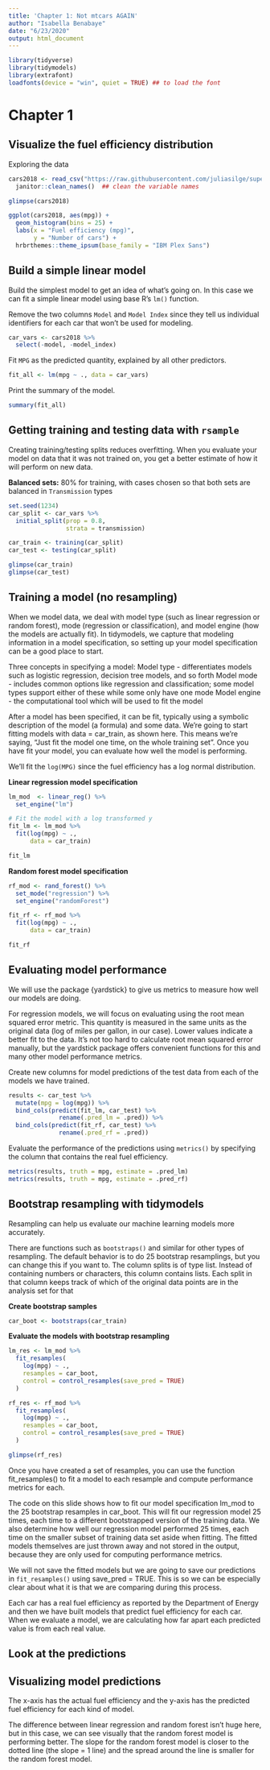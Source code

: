 ```yaml
---
title: 'Chapter 1: Not mtcars AGAIN'
author: "Isabella Benabaye"
date: "6/23/2020"
output: html_document
---
```

```r
library(tidyverse)
library(tidymodels)
library(extrafont)
loadfonts(device = "win", quiet = TRUE) ## to load the font
```

# Chapter 1
## Visualize the fuel efficiency distribution
Exploring the data
```r
cars2018 <- read_csv("https://raw.githubusercontent.com/juliasilge/supervised-ML-case-studies-course/master/data/cars2018.csv") %>% 
  janitor::clean_names()  ## clean the variable names

glimpse(cars2018)

ggplot(cars2018, aes(mpg)) +
  geom_histogram(bins = 25) +
  labs(x = "Fuel efficiency (mpg)",
       y = "Number of cars") +
  hrbrthemes::theme_ipsum(base_family = "IBM Plex Sans")
```

## Build a simple linear model
Build the simplest model to get an idea of what's going on. In this case we can fit a simple linear model using base R's `lm()` function.

Remove the two columns `Model` and `Model Index` since they tell us individual identifiers for each car that won't be used for modeling.
```r
car_vars <- cars2018 %>% 
  select(-model, -model_index)
```

Fit `MPG` as the predicted quantity, explained by all other predictors.
```r
fit_all <- lm(mpg ~ ., data = car_vars)
```

Print the summary of the model.
```r
summary(fit_all)
```

## Getting training and testing data with `rsample`
Creating training/testing splits reduces overfitting. When you evaluate your model on data that it was not trained on, you get a better estimate of how it will perform on new data.

**Balanced sets:** 
80% for training, with cases chosen so that both sets are balanced in `Transmission` types
```r
set.seed(1234)
car_split <- car_vars %>% 
  initial_split(prop = 0.8,
                strata = transmission)

car_train <- training(car_split)
car_test <- testing(car_split)

glimpse(car_train)
glimpse(car_test)
```

## Training a model (no resampling)
When we model data, we deal with model type (such as linear regression or random forest), mode (regression or classification), and model engine (how the models are actually fit). In tidymodels, we capture that modeling information in a model specification, so setting up your model specification can be a good place to start. 

Three concepts in specifying a model: 
Model type - differentiates models such as logistic regression, decision tree models, and so forth
Model mode - includes common options like regression and classification; some model types support either of these while some only have one mode
Model engine - the computational tool which will be used to fit the model

After a model has been specified, it can be fit, typically using a symbolic description of the model (a formula) and some data. We're going to start fitting models with data = car_train, as shown here. This means we're saying, "Just fit the model one time, on the whole training set". Once you have fit your model, you can evaluate how well the model is performing.

We'll fit the `log(MPG)` since the fuel efficiency has a log normal distribution.

**Linear regression model specification**
```r
lm_mod  <- linear_reg() %>% 
  set_engine("lm")

# Fit the model with a log transformed y
fit_lm <- lm_mod %>% 
  fit(log(mpg) ~ .,
      data = car_train)

fit_lm
```

**Random forest model specification**
```r
rf_mod <- rand_forest() %>% 
  set_mode("regression") %>% 
  set_engine("randomForest")

fit_rf <- rf_mod %>% 
  fit(log(mpg) ~ .,
      data = car_train)

fit_rf
```

## Evaluating model performance
We will use the package {yardstick} to give us metrics to measure how well our models are doing.

For regression models, we will focus on evaluating using the root mean squared error metric. This quantity is measured in the same units as the original data (log of miles per gallon, in our case). Lower values indicate a better fit to the data. It’s not too hard to calculate root mean squared error manually, but the yardstick package offers convenient functions for this and many other model performance metrics.

Create new columns for model predictions of the test data from each of the models we have trained.
```r
results <- car_test %>% 
  mutate(mpg = log(mpg)) %>% 
  bind_cols(predict(fit_lm, car_test) %>% 
              rename(.pred_lm = .pred)) %>% 
  bind_cols(predict(fit_rf, car_test) %>% 
              rename(.pred_rf = .pred))
```

Evaluate the performance of the predictions using `metrics()` by specifying the column that contains the real fuel efficiency.
```r
metrics(results, truth = mpg, estimate = .pred_lm)
metrics(results, truth = mpg, estimate = .pred_rf)
```

## Bootstrap resampling with tidymodels
Resampling can help us evaluate our machine learning models more accurately.

There are functions such as `bootstraps()` and similar for other types of resampling. The default behavior is to do 25 bootstrap resamplings, but you can change this if you want to. The column splits is of type list. Instead of containing numbers or characters, this column contains lists. Each split in that column keeps track of which of the original data points are in the analysis set for that 

**Create bootstrap samples**
```r
car_boot <- bootstraps(car_train)
```

**Evaluate the models with bootstrap resampling**
```r
lm_res <- lm_mod %>% 
  fit_resamples(
    log(mpg) ~ .,
    resamples = car_boot,
    control = control_resamples(save_pred = TRUE)
  )

rf_res <- rf_mod %>% 
  fit_resamples(
    log(mpg) ~ .,
    resamples = car_boot,
    control = control_resamples(save_pred = TRUE)
  )

glimpse(rf_res)
```


Once you have created a set of resamples, you can use the function fit_resamples() to fit a model to each resample and compute performance metrics for each.

The code on this slide shows how to fit our model specification lm_mod to the 25 bootstrap resamples in car_boot. This will fit our regression model 25 times, each time to a different bootstrapped version of the training data. We also determine how well our regression model performed 25 times, each time on the smaller subset of training data set aside when fitting. The fitted models themselves are just thrown away and not stored in the output, because they are only used for computing performance metrics.

We will not save the fitted models but we are going to save our predictions in `fit_resamples()` using save_pred = TRUE. This is so we can be especially clear about what it is that we are comparing during this process.

Each car has a real fuel efficiency as reported by the Department of Energy and then we have built models that predict fuel efficiency for each car. When we evaluate a model, we are calculating how far apart each predicted value is from each real value.

## Look at the predictions

## Visualizing model predictions

The x-axis has the actual fuel efficiency and the y-axis has the predicted fuel efficiency for each kind of model.

The difference between linear regression and random forest isn't huge here, but in this case, we can see visually that the random forest model is performing better. The slope for the random forest model is closer to the dotted line (the slope = 1 line) and the spread around the line is smaller for the random forest model.

